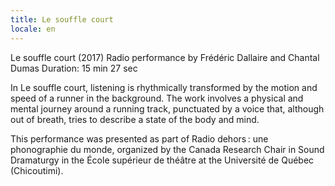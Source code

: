 ```yaml
---
title: Le souffle court
locale: en
---
```

Le souffle court (2017)
Radio performance by
Frédéric Dallaire and Chantal Dumas
Duration: 15 min 27 sec

In Le souffle court, listening is rhythmically transformed by the motion and speed of a runner in the background. The work involves a physical and mental journey around a running track, punctuated by a voice that, although out of breath, tries to describe a state of the body and mind.

This performance was presented as part of Radio dehors : une phonographie du monde, organized by the Canada Research Chair in Sound Dramaturgy in the École supérieur de théâtre at the Université de Québec (Chicoutimi).
